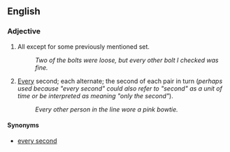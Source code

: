 == English ==
===Adjective===
<!-- ===Indefinite article=== -> <!-- or is it? -->
<!-- unlikely to be an indefinite article - only "a" and "an" have that name; probably an adjective -- [[User:Paul G|Paul G]] 09:40, 14 Apr 2004 (UTC) -->

# All except for some previously mentioned set.
#: ''Two of the bolts were loose, but every other bolt I checked was fine.''
# [[Every]] second; each alternate; the second of each pair in turn (''perhaps used because "every second" could also refer to "second" as a unit of time or be interpreted as meaning "only the second"'').  <!--"Every second" is correct, however - I have given this as a synonym -- [[User:Paul G|Paul G]] 09:40, 14 Apr 2004 (UTC) -->
#: ''Every other person in the line wore a pink bowtie.''

====Synonyms====
*[[every second]]